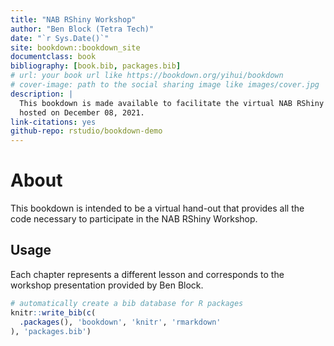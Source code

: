 ```yaml
--- 
title: "NAB RShiny Workshop"
author: "Ben Block (Tetra Tech)"
date: "`r Sys.Date()`"
site: bookdown::bookdown_site
documentclass: book
bibliography: [book.bib, packages.bib]
# url: your book url like https://bookdown.org/yihui/bookdown
# cover-image: path to the social sharing image like images/cover.jpg
description: |
  This bookdown is made available to facilitate the virtual NAB RShiny Workshop
  hosted on December 08, 2021.
link-citations: yes
github-repo: rstudio/bookdown-demo
---
```


# About

This bookdown is intended to be a virtual hand-out that provides all the code necessary to participate in the NAB RShiny Workshop.

## Usage 

Each chapter represents a different lesson and corresponds to the workshop presentation provided by Ben Block. 

```r
# automatically create a bib database for R packages
knitr::write_bib(c(
  .packages(), 'bookdown', 'knitr', 'rmarkdown'
), 'packages.bib')
```
